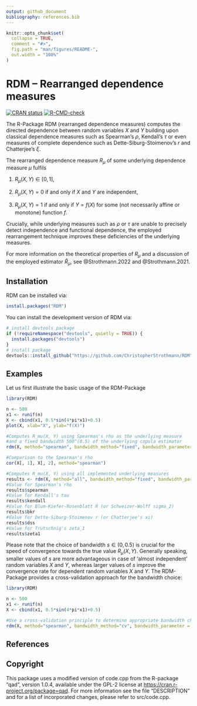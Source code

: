 ```yaml
---
output: github_document
bibliography: references.bib  
---
```


<!-- README.md is generated from README.Rmd. Please edit that file -->

```r
knitr::opts_chunk$set(
  collapse = TRUE,
  comment = "#>",
  fig.path = "man/figures/README-",
  out.width = "100%"
)
```

# RDM -- Rearranged dependence measures

<!-- badges: start -->

[![CRAN status](https://www.r-pkg.org/badges/version/RDM)](https://CRAN.R-project.org/package=RDM)
[![R-CMD-check](https://github.com/ChristopherStrothmann/RDM/actions/workflows/R-CMD-check.yaml/badge.svg)](https://github.com/ChristopherStrothmann/RDM/actions/workflows/R-CMD-check.yaml)

<!-- badges: end -->

The R-Package RDM (rearranged dependence measures) computes the directed dependence between random variables $X$ and $Y$ building upon classical dependence measures such as Spearman's $\rho$, Kendall's $\tau$ or even measures of complete dependence such as Dette-Siburg-Stoimenov's $r$ and Chatterjee's $\xi$.

The rearranged dependence measure $R_\mu$ of some underlying dependence measure $\mu$ fulfils

1.  $R_\mu(X, Y) \in [0, 1]$,

2.  $R_\mu(X, Y) = 0$ if and only if $X$ and $Y$ are independent,

3.  $R_\mu(X, Y) = 1$ if and only if $Y = f(X)$ for some (not necessarily affine or monotone) function $f$.

Crucially, while underlying measures such as $\rho$ or $\tau$ are unable to precisely detect independence and functional dependence, the employed rearrangement technique improves these deficiencies of the underlying measures.

For more information on the theoretical properties of $R_\mu$ and a discussion of the employed estimator $\widehat{R}_\mu$, see @Strothmann.2022 and @Strothmann.2021.

## Installation

RDM can be installed via:

```r
install.packages("RDM")
```

You can install the development version of RDM via:

```r
# install devtools package
if (!requireNamespace("devtools", quietly = TRUE)) {
  install.packages("devtools")
}
# install package
devtools::install_github("https://github.com/ChristopherStrothmann/RDM", dependencies = TRUE)
```

## Examples

Let us first illustrate the basic usage of the RDM-Package

```r
library(RDM)

n <- 500
x1 <- runif(n)
X <- cbind(x1, 0.5*sin(4*pi*x1)+0.5)
plot(X, xlab="X", ylab="f(X)")

#Computes R_mu(X, Y) using Spearman's rho as the underlying measure 
#and a fixed bandwidth 500^(0.5) of the underlying copula estimator
rdm(X, method="spearman", bandwidth_method="fixed", bandwidth_parameter = 0.5)

#Comparison to the Spearman's rho
cor(X[, 1], X[, 2], method="spearman")

#Computes R_mu(X, Y) using all implemented underlying measures
results <- rdm(X, method="all", bandwidth_method="fixed", bandwidth_parameter = 0.5)
#Value for Spearman's rho
results$spearman
#Value for Kendall's tau
results$kendall
#Value for Blum-Kiefer-Rosenblatt R (or Schweizer-Wolff sigma_2)
results$bkr
#Value for Dette-Siburg-Stoimenov r (or Chatterjee's xi)
results$dss
#Value for Trutschnig's zeta_1
results$zeta1
```

Please note that the choice of bandwidth $s \in (0, 0.5)$ is crucial for the speed of convergence towards the true value $R_\mu(X, Y)$. Generally speaking, smaller values of $s$ are more advantageous in case of 'almost independent' random variables $X$ and $Y$, whereas larger values of $s$ improve the convergence rate for dependent random variables $X$ and $Y$. The RDM-Package provides a cross-validation approach for the bandwidth choice:

```r
library(RDM)

n <- 500
x1 <- runif(n)
X <- cbind(x1, 0.5*sin(4*pi*x1)+0.5)

#Use a cross-validation principle to determine appropriate bandwidth choices
rdm(X, method="spearman", bandwidth_method="cv", bandwidth_parameter = c(0.25, 0.5))
```

## References

::: {#refs}
:::

## Copyright

This package uses a modified version of code.cpp from the R-package "qad", version 1.0.4, available under the GPL-2 license at <https://cran.r-project.org/package=qad>. For more information see the file "DESCRIPTION" and for a list of incorporated changes, please refer to src/code.cpp.
